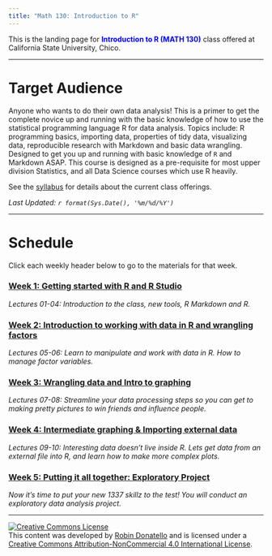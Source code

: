 ```yaml
---
title: "Math 130: Introduction to R"
---
```


This is the landing page for <span style="color:blue">**Introduction to R (MATH 130)**</span> class offered at California State University, Chico. 


----

# Target Audience
Anyone who wants to do their own data analysis! This is a primer to get the complete novice up and running with the basic knowledge of how to use the statistical programming language R for data analysis. Topics include: R programming basics, importing data, properties of tidy data, visualizing data, reproducible research with Markdown and basic data wrangling. Designed to get you up and running with basic knowledge of `R` and Markdown ASAP. This course is designed as a pre-requisite for most upper division Statistics, and all Data Science courses which use R heavily.

See the [syllabus](syllabus.html) for details about the current class offerings.   

_Last Updated: `r format(Sys.Date(), '%m/%d/%Y')` _

--------------------------------

# Schedule


Click each weekly header below to go to the materials for that week. 

### [Week 1: Getting started with R and R Studio](wk1.html){target="_blank"}
_Lectures 01-04: Introduction to the class, new tools, R Markdown and R._

### [Week 2: Introduction to working with data in R and wrangling factors](wk2.html){target="_blank"}
_Lectures 05-06: Learn to manipulate and work with data in R. How to manage factor variables._

### [Week 3: Wrangling data and Intro to graphing ](wk3.html){target="_blank"}
_Lectures 07-08: Streamline your data processing steps so you can get to making pretty pictures to win friends and influence people._

### [Week 4: Intermediate graphing & Importing external data](wk4.html){target="_blank"}
_Lectures 09-10: Interesting data doesn't live inside R. Lets get data from an external file into R, and learn how to make more complex plots._


### [Week 5: Putting it all together: Exploratory Project](wk5.html){target="_blank"}
_Now it's time to put your new 1337 skillz to the test! You will conduct an exploratory data analysis project._

----


<a rel="license" href="http://creativecommons.org/licenses/by-nc/4.0/"><img alt="Creative Commons License" style="border-width:0" src="https://i.creativecommons.org/l/by-nc/4.0/88x31.png" /></a><br />This content was developed by <a href="www.norcalbiostat.com">Robin Donatello</a> and is licensed under a <a rel="license" href="http://creativecommons.org/licenses/by-nc/4.0/">Creative Commons Attribution-NonCommercial 4.0 International License</a>.

